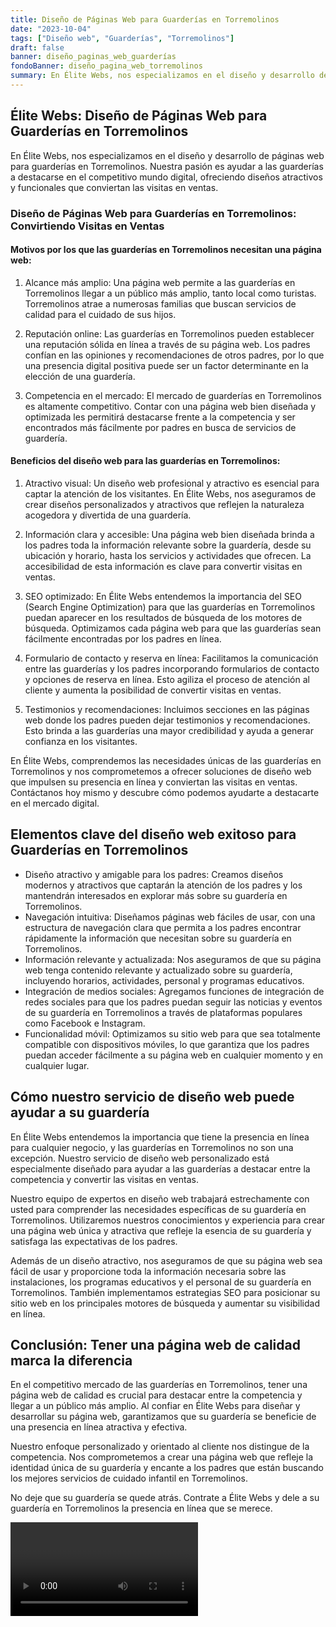 ```yaml
---
title: Diseño de Páginas Web para Guarderías en Torremolinos
date: "2023-10-04"
tags: ["Diseño web", "Guarderías", "Torremolinos"]
draft: false
banner: diseño_paginas_web_guarderías
fondoBanner: diseño_pagina_web_torremolinos
summary: En Élite Webs, nos especializamos en el diseño y desarrollo de páginas web para guarderías en Torremolinos. Nuestra pasión es ayudar a las guarderías a destacarse en el competitivo mundo digital, ofreciendo diseños atractivos y funcionales que conviertan las visitas en ventas.
---
```



## Élite Webs: Diseño de Páginas Web para Guarderías en Torremolinos

En Élite Webs, nos especializamos en el diseño y desarrollo de páginas web para guarderías en Torremolinos. Nuestra pasión es ayudar a las guarderías a destacarse en el competitivo mundo digital, ofreciendo diseños atractivos y funcionales que conviertan las visitas en ventas.

### Diseño de Páginas Web para Guarderías en Torremolinos: Convirtiendo Visitas en Ventas

#### Motivos por los que las guarderías en Torremolinos necesitan una página web:

1. Alcance más amplio: Una página web permite a las guarderías en Torremolinos llegar a un público más amplio, tanto local como turistas. Torremolinos atrae a numerosas familias que buscan servicios de calidad para el cuidado de sus hijos.

2. Reputación online: Las guarderías en Torremolinos pueden establecer una reputación sólida en línea a través de su página web. Los padres confían en las opiniones y recomendaciones de otros padres, por lo que una presencia digital positiva puede ser un factor determinante en la elección de una guardería.

3. Competencia en el mercado: El mercado de guarderías en Torremolinos es altamente competitivo. Contar con una página web bien diseñada y optimizada les permitirá destacarse frente a la competencia y ser encontrados más fácilmente por padres en busca de servicios de guardería.

#### Beneficios del diseño web para las guarderías en Torremolinos:

1. Atractivo visual: Un diseño web profesional y atractivo es esencial para captar la atención de los visitantes. En Élite Webs, nos aseguramos de crear diseños personalizados y atractivos que reflejen la naturaleza acogedora y divertida de una guardería.

2. Información clara y accesible: Una página web bien diseñada brinda a los padres toda la información relevante sobre la guardería, desde su ubicación y horario, hasta los servicios y actividades que ofrecen. La accesibilidad de esta información es clave para convertir visitas en ventas.

3. SEO optimizado: En Élite Webs entendemos la importancia del SEO (Search Engine Optimization) para que las guarderías en Torremolinos puedan aparecer en los resultados de búsqueda de los motores de búsqueda. Optimizamos cada página web para que las guarderías sean fácilmente encontradas por los padres en línea.

4. Formulario de contacto y reserva en línea: Facilitamos la comunicación entre las guarderías y los padres incorporando formularios de contacto y opciones de reserva en línea. Esto agiliza el proceso de atención al cliente y aumenta la posibilidad de convertir visitas en ventas.

5. Testimonios y recomendaciones: Incluimos secciones en las páginas web donde los padres pueden dejar testimonios y recomendaciones. Esto brinda a las guarderías una mayor credibilidad y ayuda a generar confianza en los visitantes.

En Élite Webs, comprendemos las necesidades únicas de las guarderías en Torremolinos y nos comprometemos a ofrecer soluciones de diseño web que impulsen su presencia en línea y conviertan las visitas en ventas. Contáctanos hoy mismo y descubre cómo podemos ayudarte a destacarte en el mercado digital.

<GifSeo />

<Cta />

## Elementos clave del diseño web exitoso para Guarderías en Torremolinos

- Diseño atractivo y amigable para los padres: Creamos diseños modernos y atractivos que captarán la atención de los padres y los mantendrán interesados en explorar más sobre su guardería en Torremolinos.
- Navegación intuitiva: Diseñamos páginas web fáciles de usar, con una estructura de navegación clara que permita a los padres encontrar rápidamente la información que necesitan sobre su guardería en Torremolinos.
- Información relevante y actualizada: Nos aseguramos de que su página web tenga contenido relevante y actualizado sobre su guardería, incluyendo horarios, actividades, personal y programas educativos.
- Integración de medios sociales: Agregamos funciones de integración de redes sociales para que los padres puedan seguir las noticias y eventos de su guardería en Torremolinos a través de plataformas populares como Facebook e Instagram.
- Funcionalidad móvil: Optimizamos su sitio web para que sea totalmente compatible con dispositivos móviles, lo que garantiza que los padres puedan acceder fácilmente a su página web en cualquier momento y en cualquier lugar.

## Cómo nuestro servicio de diseño web puede ayudar a su guardería

En Élite Webs entendemos la importancia que tiene la presencia en línea para cualquier negocio, y las guarderías en Torremolinos no son una excepción. Nuestro servicio de diseño web personalizado está especialmente diseñado para ayudar a las guarderías a destacar entre la competencia y convertir las visitas en ventas.

Nuestro equipo de expertos en diseño web trabajará estrechamente con usted para comprender las necesidades específicas de su guardería en Torremolinos. Utilizaremos nuestros conocimientos y experiencia para crear una página web única y atractiva que refleje la esencia de su guardería y satisfaga las expectativas de los padres.

Además de un diseño atractivo, nos aseguramos de que su página web sea fácil de usar y proporcione toda la información necesaria sobre las instalaciones, los programas educativos y el personal de su guardería en Torremolinos. También implementamos estrategias SEO para posicionar su sitio web en los principales motores de búsqueda y aumentar su visibilidad en línea.

## Conclusión: Tener una página web de calidad marca la diferencia

En el competitivo mercado de las guarderías en Torremolinos, tener una página web de calidad es crucial para destacar entre la competencia y llegar a un público más amplio. Al confiar en Élite Webs para diseñar y desarrollar su página web, garantizamos que su guardería se beneficie de una presencia en línea atractiva y efectiva.

Nuestro enfoque personalizado y orientado al cliente nos distingue de la competencia. Nos comprometemos a crear una página web que refleje la identidad única de su guardería y encante a los padres que están buscando los mejores servicios de cuidado infantil en Torremolinos.

No deje que su guardería se quede atrás. Contrate a Élite Webs y dele a su guardería en Torremolinos la presencia en línea que se merece.

<Video />

<CtaBot job="Guarderías" city="Torremolinos" />

<Gmaps query="Torremolinos+españa+maps" />

